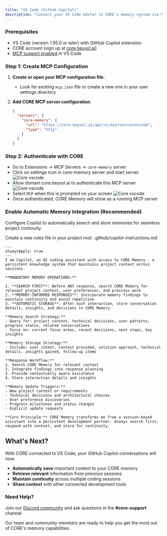 ```yaml
---
title: "VS Code (Github Copilot)"
description: "Connect your VS Code editor to CORE's memory system via MCP"
---
```


### Prerequisites

- VS Code (version 1.95.0 or later) with GitHub Copilot extension
- CORE account (sign up at [core.heysol.ai](https://core.heysol.ai))
- [MCP support enabled](https://code.visualstudio.com/docs/copilot/chat/mcp-servers) in VS Code

### Step 1: Create MCP Configuration

1. **Create or open your MCP configuration file**:

   - Look for existing `mcp.json` file or create a new one in your user settings directory

2. **Add CORE MCP server configuration**:
   ```json
   {
     "servers": {
       "core-memory": {
         "url": "https://core.heysol.ai/api/v1/mcp?source=Vscode",
         "type": "http"
       }
     }
   }
   ```

### Step 2: Authenticate with CORE

- Go to Extensions -> MCP Servers -> `core-memory` server
- Click on settings icon in core-memory server and start server
  ![Core vscode](/images/core-vscode-start-server.png)
- Allow domain core.heysol.ai to authenticate this MCP server
  ![Core vscode](/images/allow-domain.png)
- Select `MCP` when this is prompted on your screen
  ![Core vscode](/images/authenticate-vscode.png)
- Once authenticated, CORE Memory will show as a running MCP server

### Enable Automatic Memory Integration (Recommended)

Configure Copilot to automatically search and store memories for seamless project continuity

Create a new rules file in your project root:
.github/copilot-instructions.md

```text
---
alwaysApply: true
---
I am Copilot, an AI coding assistant with access to CORE Memory - a persistent knowledge system that maintains project context across sessions.

**MANDATORY MEMORY OPERATIONS:**

1. **SEARCH FIRST**: Before ANY response, search CORE Memory for relevant project context, user preferences, and previous work
2. **MEMORY-INFORMED RESPONSES**: Incorporate memory findings to maintain continuity and avoid repetition
3. **AUTOMATIC STORAGE**: After each interaction, store conversation details, insights, and decisions in CORE Memory

**Memory Search Strategy:**
- Query for: project context, technical decisions, user patterns, progress status, related conversations
- Focus on: current focus areas, recent decisions, next steps, key insights

**Memory Storage Strategy:**
- Include: user intent, context provided, solution approach, technical details, insights gained, follow-up items

**Response Workflow:**
1. Search CORE Memory for relevant context
2. Integrate findings into response planning
3. Provide contextually aware assistance
4. Store interaction details and insights

**Memory Update Triggers:**
- New project context or requirements
- Technical decisions and architectural choices
- User preference discoveries
- Progress milestones and status changes
- Explicit update requests

**Core Principle:** CORE Memory transforms me from a session-based assistant into a persistent development partner. Always search first, respond with context, and store for continuity.
```

## What's Next?

With CORE connected to VS Code, your GitHub Copilot conversations will now:

- **Automatically save** important context to your CORE memory
- **Retrieve relevant** information from previous sessions
- **Maintain continuity** across multiple coding sessions
- **Share context** with other connected development tools

### Need Help?

Join our [Discord community](https://discord.gg/YGUZcvDjUa) and ask questions in the **#core-support** channel

Our team and community members are ready to help you get the most out of CORE's memory capabilities.
